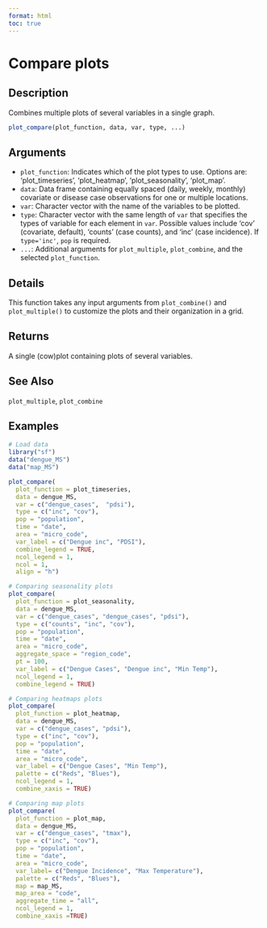 ```yaml
---
format: html
toc: true
---
```


# Compare plots

## Description

Combines multiple plots of several variables in a single graph.

```r
plot_compare(plot_function, data, var, type, ...)
```

## Arguments

- `plot_function`: Indicates which of the plot types to use. Options are: 'plot_timeseries', 'plot_heatmap', 'plot_seasonality', 'plot_map'.
- `data`: Data frame containing equally spaced (daily, weekly, monthly) covariate or disease case observations for one or multiple locations.
- `var`: Character vector with the name of the variables to be plotted.
- `type`: Character vector with the same length of `var` that specifies the types of variable for each element in `var`. Possible values include 'cov' (covariate, default), 'counts' (case counts), and 'inc' (case incidence). If `type='inc'`, `pop` is required.
- `...`: Additional arguments for `plot_multiple`, `plot_combine`, and the selected `plot_function`.

## Details

This function takes any input arguments from `plot_combine()` and `plot_multiple()` to customize the plots and their organization in a grid.

## Returns

A single (cow)plot containing plots of several variables.

## See Also

`plot_multiple`, `plot_combine`

## Examples

```r
# Load data
library("sf")
data("dengue_MS")
data("map_MS")

plot_compare(
  plot_function = plot_timeseries,
  data = dengue_MS,
  var = c("dengue_cases",  "pdsi"),
  type = c("inc", "cov"),
  pop = "population",
  time = "date",
  area = "micro_code",
  var_label = c("Dengue inc", "PDSI"), 
  combine_legend = TRUE, 
  ncol_legend = 1,
  ncol = 1, 
  align = "h")

# Comparing seasonality plots
plot_compare(
  plot_function = plot_seasonality,
  data = dengue_MS,
  var = c("dengue_cases", "dengue_cases", "pdsi"),
  type = c("counts", "inc", "cov"),
  pop = "population",
  time = "date",
  area = "micro_code",
  aggregate_space = "region_code",
  pt = 100,
  var_label = c("Dengue Cases", "Dengue inc", "Min Temp"), 
  ncol_legend = 1,
  combine_legend = TRUE)

# Comparing heatmaps plots
plot_compare(
  plot_function = plot_heatmap,
  data = dengue_MS,
  var = c("dengue_cases", "pdsi"),
  type = c("inc", "cov"),   
  pop = "population",
  time = "date",
  area = "micro_code",
  var_label = c("Dengue Cases", "Min Temp"), 
  palette = c("Reds", "Blues"),
  ncol_legend = 1,
  combine_xaxis = TRUE)

# Comparing map plots
plot_compare(
  plot_function = plot_map,
  data = dengue_MS,
  var = c("dengue_cases", "tmax"),
  type = c("inc", "cov"),  
  pop = "population",
  time = "date",
  area = "micro_code",
  var_label= c("Dengue Incidence", "Max Temperature"), 
  palette = c("Reds", "Blues"),
  map = map_MS,        
  map_area = "code", 
  aggregate_time = "all",
  ncol_legend = 1,
  combine_xaxis =TRUE)
```
